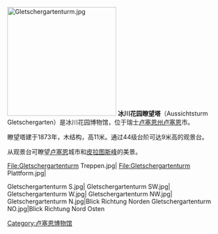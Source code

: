 [[File:Gletschergartenturm.jpg|250px]]
'''冰川花园瞭望塔'''（Aussichtsturm Gletschergarten）是冰川花园博物馆，位于瑞士[[卢塞恩州|卢塞恩州]][[卢塞恩|卢塞恩]]市。

瞭望塔建于1873年，木结构，高11米。通过44级台阶可达9米高的观景台。

从观景台可瞭望[[卢塞恩|卢塞恩]]城市和[[皮拉图斯峰|皮拉图斯峰]]的美景。

<gallery>
File:Gletschergartenturm Treppen.jpg|
File:Gletschergartenturm Plattform.jpg|
</gallery>

<gallery mode="packed-hover" widths="150" caption="270°全景" >
Gletschergartenturm S.jpg|
Gletschergartenturm SW.jpg|
Gletschergartenturm W.jpg|
Gletschergartenturm NW.jpg|
Gletschergartenturm N.jpg|Blick Richtung Norden
Gletschergartenturm NO.jpg|Blick Richtung Nord Osten
</gallery>

[[Category:卢塞恩博物馆|Category:卢塞恩博物馆]]
{{Swiss-geo-stub}}